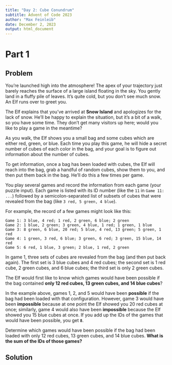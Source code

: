 ```yaml
---
title: "Day 2: Cube Conundrum"
subtitle: Advent of Code 2023
author: "Max Feinleib"
date: December 2, 2023
output: html_document
---
```


# Part 1

## Problem

You're launched high into the atmosphere! The apex of your trajectory just barely reaches the surface of a large island floating in the sky. You gently land in a fluffy pile of leaves. It's quite cold, but you don't see much snow. An Elf runs over to greet you.

The Elf explains that you've arrived at **Snow Island** and apologizes for the lack of snow. He'll be happy to explain the situation, but it's a bit of a walk, so you have some time. They don't get many visitors up here; would you like to play a game in the meantime?

As you walk, the Elf shows you a small bag and some cubes which are either red, green, or blue. Each time you play this game, he will hide a secret number of cubes of each color in the bag, and your goal is to figure out information about the number of cubes.

To get information, once a bag has been loaded with cubes, the Elf will reach into the bag, grab a handful of random cubes, show them to you, and then put them back in the bag. He'll do this a few times per game.

You play several games and record the information from each game (your puzzle input). Each game is listed with its ID number (like the `11` in `Game 11: ...`) followed by a semicolon-separated list of subsets of cubes that were revealed from the bag (like `3 red, 5 green, 4 blue`).

For example, the record of a few games might look like this:

```
Game 1: 3 blue, 4 red; 1 red, 2 green, 6 blue; 2 green
Game 2: 1 blue, 2 green; 3 green, 4 blue, 1 red; 1 green, 1 blue
Game 3: 8 green, 6 blue, 20 red; 5 blue, 4 red, 13 green; 5 green, 1 red
Game 4: 1 green, 3 red, 6 blue; 3 green, 6 red; 3 green, 15 blue, 14 red
Game 5: 6 red, 1 blue, 3 green; 2 blue, 1 red, 2 green
```

In game 1, three sets of cubes are revealed from the bag (and then put back again). The first set is 3 blue cubes and 4 red cubes; the second set is 1 red cube, 2 green cubes, and 6 blue cubes; the third set is only 2 green cubes.

The Elf would first like to know which games would have been possible if the bag contained **only 12 red cubes, 13 green cubes, and 14 blue cubes**?

In the example above, games 1, 2, and 5 would have been **possible** if the bag had been loaded with that configuration. However, game 3 would have been **impossible** because at one point the Elf showed you 20 red cubes at once; similarly, game 4 would also have been **impossible** because the Elf showed you 15 blue cubes at once. If you add up the IDs of the games that would have been possible, you get **`8`**.

Determine which games would have been possible if the bag had been loaded with only 12 red cubes, 13 green cubes, and 14 blue cubes. **What is the sum of the IDs of those games?**

## Solution
